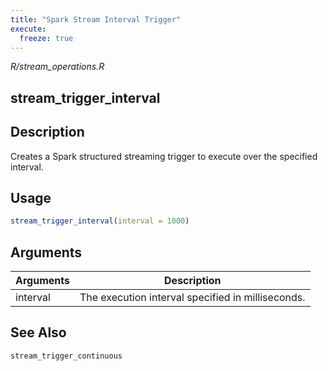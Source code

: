 ```yaml
---
title: "Spark Stream Interval Trigger"
execute:
  freeze: true
---
```


*R/stream_operations.R*

## stream_trigger_interval

## Description
Creates a Spark structured streaming trigger to execute over the specified interval. 


## Usage
```r
stream_trigger_interval(interval = 1000) 
```

## Arguments
|Arguments|Description|
|---|---|
| interval | The execution interval specified in milliseconds. |






## See Also
`stream_trigger_continuous`

